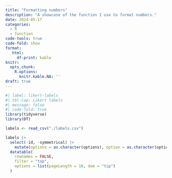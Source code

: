 ```yaml
---
title: "Formatting numbers"
description: "A showcase of the function I use to format numbers."
date: 2024-05-17
categories:
  - R
  - function
code-tools: true
code-fold: show
format: 
   html:
     df-print: kable
knitr:
  opts_chunk: 
    R.options:
      knitr.kable.NA: ''
draft: true
---
```


```r
#| label: likert-labels
#| tbl-cap: Likert labels
#| message: false
#| code-fold: true
library(tidyverse)
library(DT)

labels <- read_csv("./labels.csv")

labels |>
  select(-id, -symmetrical) |>
    mutate(options = as.character(options), option = as.character(option)) |>
  datatable(
    rownames = FALSE,
    filter = "top",
    options = list(pageLength = 10, dom = "tip")
  )
```